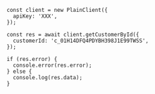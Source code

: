 ```tsx
const client = new PlainClient({
  apiKey: 'XXX',
});

const res = await client.getCustomerById({
  customerId: 'c_01H14DFQ4PDYBH398J1E99TWSS',
});

if (res.error) {
  console.error(res.error);
} else {
  console.log(res.data);
}
```
